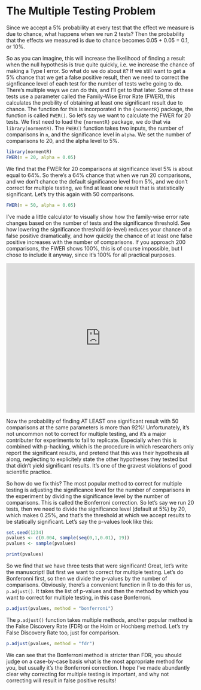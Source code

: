 # The Multiple Testing Problem

Since we accept a 5% probability at every test that the effect we measure is due to chance, what happens when we run 2 tests? Then the probability that the effects we measured is due to chance becomes 0.05 + 0.05 = 0.1, or 10%.

So as you can imagine, this will increase the likelihood of finding a result when the null hypothesis is true quite quickly, i.e. we increase the chance of making a Type I error. So what do we do about it? If we still want to get a 5% chance that we get a false positive result, then we need to correct the signficance level of each test for the number of tests we're going to do. There's multiple ways we can do this, and I'll get to that later. Some of these tests use a parameter called the Family-Wise Error Rate (FWER), this calculates the probility of obtaining at least one significant result due to chance. The function for this is incorporated in the `{normentR}` package, the function is called `FWER()`. So let's say we want to calculate the FWER for 20 tests. We first need to load the `{normentR}` package, we do that via `library(normentR)`. The `FWER()` function takes two inputs, the number of comparisons in `n`, and the significance level in `alpha`. We set the number of comparisons to 20, and the alpha level to 5%. 

```r
library(normentR)
FWER(n = 20, alpha = 0.05)
```

We find that the FWER for 20 comparisons at significance level 5% is about equal to 64%. So there's a 64% chance that when we run 20 comparisons, and we don't chance the default significance level from 5%, and we don't correct for multiple testing, we find at least one result that is statistically significant. Let's try this again with 50 comparisons.

```r
FWER(n = 50, alpha = 0.05)
```

I've made a little calculator to visually show how the family-wise error rate changes based on the number of tests and the significance threshold. See how lowering the significance threshold (α-level) reduces your chance of a false positive dramatically, and how quickly the chance of at least one false positive increases with the number of comparisons. If you approach 200 comparisons, the FWER shows 100%, this is of course impossible, but I chose to include it anyway, since it's 100% for all practical purposes.

<iframe src="https://danielroelfs.shinyapps.io/FWER_simple" width="100%" height="400px" frameBorder="0"></iframe>

Now the probability of finding AT LEAST one significant result with 50 comparisons at the same parameters is more than 92%! Unfortunately, it's not uncommon not to correct for multiple testing, and it's a major contributer for experiments to fail to replicate. Especially when this is combined with p-hacking, which is the procedure in which researchers only report the significant results, and pretend that this was their hypothesis all along, neglecting to explicitely state the other hypotheses they tested but that didn't yield significant results. It's one of the gravest violations of good scientific practice.

So how do we fix this? The most popular method to correct for multiple testing is adjusting the significance level for the number of comparisons in the experiment by dividing the significance level by the number of comparisons. This is called the Bonferroni correction. So let's say we run 20 tests, then we need to divide the significance level (default at 5%) by 20, which makes 0.25%, and that's the threshold at which we accept results to be statically significant. Let's say the p-values look like this:

```r
set.seed(1234)
pvalues <- c(0.004, sample(seq(0,1,0.01), 19))
pvalues <- sample(pvalues)
```

```r
print(pvalues)
```

So we find that we have three tests that were significant! Great, let's write the manuscript! But first we want to correct for multiple testing. Let's do Bonferonni first, so then we divide the p-values by the number of comparisons. Obviously, there's a convenient function in R to do this for us, `p.adjust()`. It takes the list of p-values and then the method by which you want to correct for multiple testing, in this case Bonferroni.

```r
p.adjust(pvalues, method = "bonferroni")
```

The `p.adjust()` function takes multiple methods, another popular method is the False Discovery Rate (FDR) or the Holm or Hochberg method. Let's try False Discovery Rate too, just for comparison.

```r
p.adjust(pvalues, method = "fdr")
```

We can see that the Bonferroni method is stricter than FDR, you should judge on a case-by-case basis what is the most appropriate method for you, but usually it's the Bonferroni correction. I hope I've made abundantly clear why correcting for multiple testing is important, and why not correcting will result in false positive results!